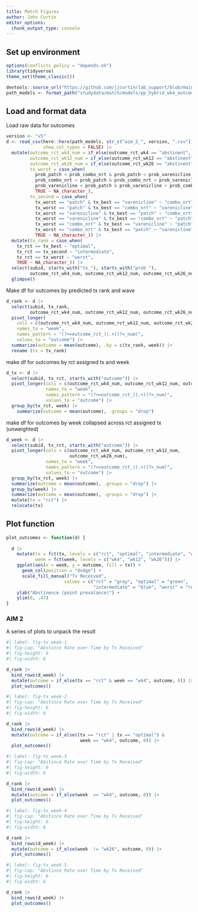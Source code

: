 ```yaml
---
title: Match Figures
author: John Curtin
editor_options: 
  chunk_output_type: console
---
```


## Set up environment
```r
options(conflicts.policy = "depends.ok")
library(tidyverse)
theme_set(theme_classic()) 

devtools::source_url("https://github.com/jjcurtin/lab_support/blob/main/format_path.R?raw=true")
path_models <- format_path("studydata/match/models/pp_hybrid_wk4_outcome")
```


## Load and format data

Load raw data for outcomes
```r
version <- "v5"
d <- read_csv(here::here(path_models, str_c("aim_2_", version, ".csv")),
              show_col_types = FALSE) |> 
  mutate(outcome_rct_wk4_num = if_else(outcome_rct_wk4 == "abstinent", 1, 0),
         outcome_rct_wk12_num = if_else(outcome_rct_wk12 == "abstinent", 1, 0),
         outcome_rct_wk26_num = if_else(outcome_rct_wk26 == "abstinent", 1, 0),
         tx_worst = case_when(
           prob_patch < prob_combo_nrt & prob_patch < prob_varenicline ~ "patch",
           prob_combo_nrt < prob_patch & prob_combo_nrt < prob_varenicline ~ "combo_nrt",
           prob_varenicline < prob_patch & prob_varenicline < prob_combo_nrt ~ "varenicline",
           TRUE ~ NA_character_),
         tx_second = case_when(
           tx_worst == "patch" & tx_best == "varenicline" ~ "combo_nrt",
           tx_worst == "patch" & tx_best == "combo_nrt" ~ "varenicline",
           tx_worst == "varenicline" & tx_best == "patch" ~ "combo_nrt",
           tx_worst == "varenicline" & tx_best == "combo_nrt" ~ "patch",
           tx_worst == "combo_nrt" & tx_best == "varenicline" ~ "patch",
           tx_worst == "combo_nrt" & tx_best == "patch" ~ "varenicline",
           TRUE ~ NA_character_)) |> 
  mutate(tx_rank = case_when(
    tx_rct == tx_best ~ "optimal",
    tx_rct == tx_second ~ "intermediate",
    tx_rct == tx_worst ~ "worst",
    TRUE ~ NA_character_)) |> 
  select(subid, starts_with("tx_"), starts_with("prob_"),
         outcome_rct_wk4_num, outcome_rct_wk12_num, outcome_rct_wk26_num) |> 
  glimpse()
```


Make df for outcomes by predicted tx rank and wave
```r
d_rank <- d |> 
  select(subid, tx_rank, 
         outcome_rct_wk4_num, outcome_rct_wk12_num, outcome_rct_wk26_num) |> 
  pivot_longer(
    cols = c(outcome_rct_wk4_num, outcome_rct_wk12_num, outcome_rct_wk26_num),
    names_to = "week",
    names_pattern = "(?<=outcome_rct_)(.+)(?=_num)",
    values_to = "outcome") |> 
  summarize(outcome = mean(outcome), .by = c(tx_rank, week)) |> 
  rename (tx = tx_rank)
```

make df for outcomes by rct assigned tx and week
```r
d_tx <- d |> 
  select(subid, tx_rct, starts_with("outcome")) |> 
  pivot_longer(cols = c(outcome_rct_wk4_num, outcome_rct_wk12_num, outcome_rct_wk26_num),
               names_to = "week",
               names_pattern = "(?<=outcome_rct_)(.+)(?=_num)",
               values_to = "outcome") |> 
  group_by(tx_rct, week) |> 
    summarize(outcome = mean(outcome), .groups = "drop")
```

make df for outcomes by week collapsed across rct assigned tx (unweighted)
```r
d_week <- d |> 
  select(subid, tx_rct, starts_with("outcome")) |> 
  pivot_longer(cols = c(outcome_rct_wk4_num, outcome_rct_wk12_num, 
                        outcome_rct_wk26_num),
               names_to = "week",
               names_pattern = "(?<=outcome_rct_)(.+)(?=_num)",
               values_to = "outcome") |> 
  group_by(tx_rct, week) |> 
  summarize(outcome = mean(outcome), .groups = "drop") |> 
  group_by(week) |> 
  summarize(outcome = mean(outcome), .groups = "drop") |> 
  mutate(tx = "rct") |> 
  relocate(tx)
```

## Plot function

```r
plot_outcomes <- function(d) {
  
  d |> 
    mutate(tx = fct(tx, levels = c("rct", "optimal", "intermediate", "worst")),
           week = fct(week, levels = c("wk4", "wk12", "wk26"))) |> 
    ggplot(aes(x = week, y = outcome, fill = tx)) +
      geom_col(position = "dodge") +
      scale_fill_manual("Tx Received", 
                      values = c("rct" = "gray", "optimal" = "green", 
                                 "intermediate" = "blue", "worst" = "red")) +
    ylab("Abstinence (point prevalance)") +
    ylim(0, .47)
}
```

### AIM 2

A series of plots to unpack the result
```r
#| label: fig-tx_week-1
#| fig-cap: "Abstince Rate over Time by Tx Received"
#| fig-height: 6
#| fig-width: 6

d_rank |> 
  bind_rows(d_week) |> 
  mutate(outcome = if_else(tx == "rct" & week == "wk4", outcome, 0)) |> 
  plot_outcomes()
```

```r
#| label: fig-tx_week-2
#| fig-cap: "Abstince Rate over Time by Tx Received"
#| fig-height: 6
#| fig-width: 6

d_rank |> 
  bind_rows(d_week) |> 
  mutate(outcome = if_else((tx == "rct" | tx == "optimal") &
                            week == "wk4", outcome, 0)) |> 
  plot_outcomes()
```

```r
#| label: fig-tx_week-3
#| fig-cap: "Abstince Rate over Time by Tx Received"
#| fig-height: 6
#| fig-width: 6

d_rank |> 
  bind_rows(d_week) |> 
  mutate(outcome = if_else(week  == "wk4", outcome, 0)) |> 
  plot_outcomes()
```

```r
#| label: fig-tx_week-4
#| fig-cap: "Abstince Rate over Time by Tx Received"
#| fig-height: 6
#| fig-width: 6

d_rank |> 
  bind_rows(d_week) |> 
  mutate(outcome = if_else(week  != "wk26", outcome, 0)) |> 
  plot_outcomes()
```

```r
#| label: fig-tx_week-5
#| fig-cap: "Abstince Rate over Time by Tx Received"
#| fig-height: 6
#| fig-width: 6

d_rank |> 
  bind_rows(d_week) |> 
  plot_outcomes()
```